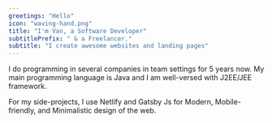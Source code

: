 ```yaml
---
greetings: "Hello"
icon: "waving-hand.png"
title: "I'm Van, a Software Developer"
subtitlePrefix: " & a Freelancer."
subtitle: "I create awesome websites and landing pages"
---
```


I do programming in several companies in team settings for 5 years now.
My main programming language is Java and I am well-versed with J2EE/JEE framework.

For my side-projects, I use Netlify and Gatsby Js for Modern, Mobile-friendly, and Minimalistic design of the web.
